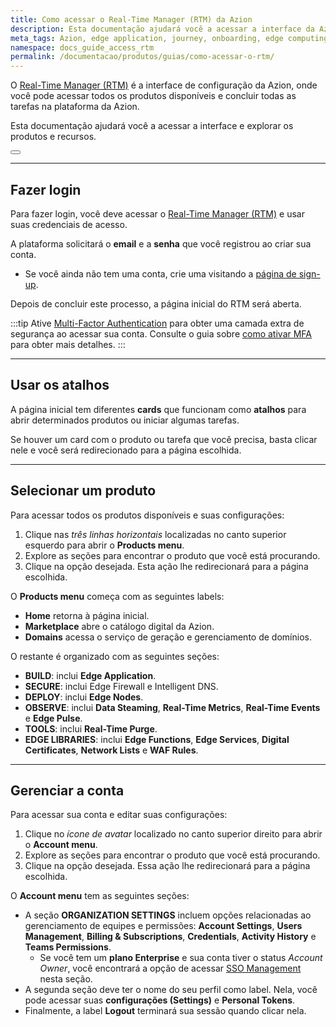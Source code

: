 ```yaml
---
title: Como acessar o Real-Time Manager (RTM) da Azion
description: Esta documentação ajudará você a acessar a interface da Azion e explorar os produtos e recursos.
meta_tags: Azion, edge application, journey, onboarding, edge computing
namespace: docs_guide_access_rtm
permalink: /documentacao/produtos/guias/como-acessar-o-rtm/
---
```


O [Real-Time Manager (RTM)](https://manager.azion.com/) é a interface de configuração da Azion, onde você pode acessar todos os produtos disponíveis e concluir todas as tarefas na plataforma da Azion.

Esta documentação ajudará você a acessar a interface e explorar os produtos e recursos.


<Button href="/pt-br/documentacao/produtos/guias/conhecendo-o-rtm/" text="saiba mais sobre o rtm" variant="secondary"> 

</Button>

---

## Fazer login

Para fazer login, você deve acessar o [Real-Time Manager (RTM)](https://manager.azion.com/) e usar suas credenciais de acesso.

A plataforma solicitará o **email** e a **senha** que você registrou ao criar sua conta.
- Se você ainda não tem uma conta, crie uma visitando a [página de sign-up](https://manager.azion.com/signup/).

Depois de concluir este processo, a página inicial do RTM será aberta.

:::tip
Ative [Multi-Factor Authentication](/pt-br/documentacao/produtos/gestao-de-contas/multi-factor-authentication/) para obter uma camada extra de segurança ao acessar sua conta. Consulte o guia sobre [como ativar MFA](/pt-br/documentacao/produtos/guias/multi-factor-authentication/) para obter mais detalhes.
:::

---

## Usar os atalhos

A página inicial tem diferentes **cards** que funcionam como **atalhos** para abrir determinados produtos ou iniciar algumas tarefas.

Se houver um card com o produto ou tarefa que você precisa, basta clicar nele e você será redirecionado para a página escolhida.

---

## Selecionar um produto

Para acessar todos os produtos disponíveis e suas configurações:

1. Clique nas *três linhas horizontais* localizadas no canto superior esquerdo para abrir o **Products menu**.
2. Explore as seções para encontrar o produto que você está procurando.
3. Clique na opção desejada. Esta ação lhe redirecionará para a página escolhida.

O **Products menu** começa com as seguintes labels:

- **Home** retorna à página inicial.
- **Marketplace** abre o catálogo digital da Azion.
- **Domains** acessa o serviço de geração e gerenciamento de domínios.

O restante é organizado com as seguintes seções:

- **BUILD**: inclui **Edge Application**.
- **SECURE**: inclui Edge Firewall e Intelligent DNS.
- **DEPLOY**: inclui **Edge Nodes**.
- **OBSERVE**: inclui **Data Steaming**, **Real-Time Metrics**, **Real-Time Events** e **Edge Pulse**.
- **TOOLS**: inclui **Real-Time Purge**.
- **EDGE LIBRARIES**: inclui **Edge Functions**, **Edge Services**, **Digital Certificates**, **Network Lists** e **WAF Rules**.

---

## Gerenciar a conta

Para acessar sua conta e editar suas configurações:

1. Clique no *ícone de avatar* localizado no canto superior direito para abrir o **Account menu**.
2. Explore as seções para encontrar o produto que você está procurando.
3. Clique na opção desejada. Essa ação lhe redirecionará para a página escolhida.

O **Account menu** tem as seguintes seções:

- A seção **ORGANIZATION SETTINGS** incluem opções relacionadas ao gerenciamento de equipes e permissões: **Account Settings**, **Users Management**, **Billing & Subscriptions**, **Credentials**, **Activity History** e **Teams Permissions**.
  - Se você tem um **plano Enterprise** e sua conta tiver o status *Account Owner*, você encontrará a opção de acessar [SSO Management](/pt-br/documentacao/produtos/guias/sso/) nesta seção.
- A segunda seção deve ter o nome do seu perfil como label. Nela, você pode acessar suas **configurações (Settings)** e **Personal Tokens**.
- Finalmente, a label **Logout** terminará sua sessão quando clicar nela.
